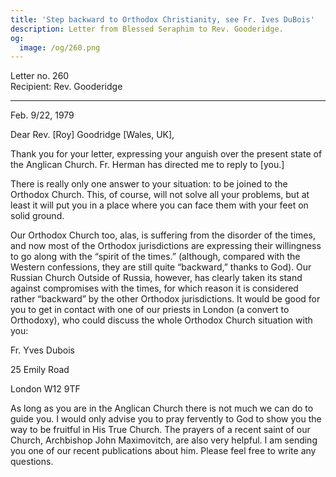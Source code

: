 ```yaml
---
title: 'Step backward to Orthodox Christianity, see Fr. Ives DuBois'
description: Letter from Blessed Seraphim to Rev. Gooderidge.
og:
  image: /og/260.png
---
```


<div style={{textAlign:'right', fontFamily:'monospace'}}>Letter no. 260</div>
<div style={{textAlign:'left', fontFamily:'monospace'}}>Recipient: Rev. Gooderidge</div>

---

Feb. 9/22, 1979

Dear Rev. [Roy] Goodridge [Wales, UK],

Thank you for your letter, expressing your anguish over the present state of the Anglican Church. Fr. Herman has directed me to reply to [you.]

There is really only one answer to your situation: to be joined to the Orthodox Church. This, of course, will not solve all your problems, but at least it will put you in a place where you can face them with your feet on solid ground.

Our Orthodox Church too, alas, is suffering from the disorder of the times, and now most of the Orthodox jurisdictions are expressing their willingness to go along with the “spirit of the times.” (although, compared with the Western confessions, they are still quite “backward,” thanks to God). Our Russian Church Outside of Russia, however, has clearly taken its stand against compromises with the times, for which reason it is considered rather “backward” by the other Orthodox jurisdictions. It would be good for you to get in contact with one of our priests in London (a convert to Orthodoxy), who could discuss the whole Orthodox Church situation with you:

Fr. Yves Dubois

25 Emily Road

London W12 9TF

As long as you are in the Anglican Church there is not much we can do to guide you. I would only advise you to pray fervently to God to show you the way to be fruitful in His True Church. The prayers of a recent saint of our Church, Archbishop John Maximovitch, are also very helpful. I am sending you one of our recent publications about him. Please feel free to write any questions.
